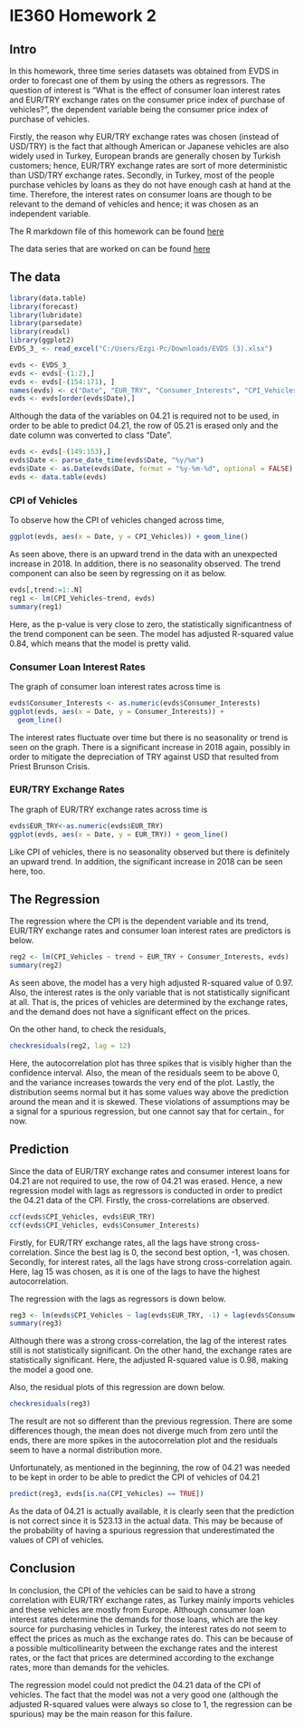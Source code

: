 # IE360 Homework 2
## Intro

  In this homework, three time series datasets was obtained from EVDS in order to forecast one of them by using the others as regressors. The question of interest is "What is the effect of consumer loan interest rates and EUR/TRY exchange rates on the consumer price index of purchase of vehicles?", the dependent variable being the consumer price index of purchase of vehicles.
  
  Firstly, the reason why EUR/TRY exchange rates was chosen (instead of USD/TRY) is the fact that although American or Japanese vehicles are also widely used in Turkey, European brands are generally chosen by Turkish customers; hence, EUR/TRY exchange rates are sort of more deterministic than USD/TRY exchange rates. Secondly, in Turkey, most of the people purchase vehicles by loans as they do not have enough cash at hand at the time. Therefore, the interest rates on consumer loans are though to be relevant to the demand of vehicles and hence; it was chosen as an independent variable. 
  
  The R markdown file of this homework can be found
[here](https://bu-ie-360.github.io/spring21-ozdemirezgi/files/HW2/IE360_HW2.Rmd)
  
  The data series that are worked on can be found
[here](https://bu-ie-360.github.io/spring21-ozdemirezgi/files/HW2/IE360_HW2_Data.zip)

  
## The data
```r
library(data.table)
library(forecast)
library(lubridate)
library(parsedate)
library(readxl)
library(ggplot2)
EVDS_3_ <- read_excel("C:/Users/Ezgi-Pc/Downloads/EVDS (3).xlsx")

evds <- EVDS_3_
evds <- evds[-(1:2),]
evds <- evds[-(154:171), ]
names(evds) <- c("Date", "EUR_TRY", "Consumer_Interests", "CPI_Vehicles")
evds <- evds[order(evds$Date),]
```

  Although the data of the variables on 04.21 is required not to be used, in order to be able to predict 04.21, the row of 05.21 is erased only and the date column was converted to class "Date".

```r
evds <- evds[-(149:153),]
evds$Date <- parse_date_time(evds$Date, "%y/%m")  
evds$Date <- as.Date(evds$Date, format = "%y-%m-%d", optional = FALSE)
evds <- data.table(evds)
```

### CPI of Vehicles
  To observe how the CPI of vehicles changed across time,
```r
ggplot(evds, aes(x = Date, y = CPI_Vehicles)) + geom_line()
```
 
  As seen above, there is an upward trend in the data with an unexpected increase in 2018. In addition, there is no seasonality observed. The trend component can also be seen by regressing on it as below.
```r
evds[,trend:=1:.N]
reg1 <- lm(CPI_Vehicles~trend, evds)
summary(reg1)
```
Here, as the p-value is very close to zero, the statistically significantness of the trend component can be seen. The model has adjusted R-squared value 0.84, which means that the model is pretty valid.

### Consumer Loan Interest Rates

The graph of consumer loan interest rates across time is
```r
evds$Consumer_Interests <- as.numeric(evds$Consumer_Interests)
ggplot(evds, aes(x = Date, y = Consumer_Interests)) + 
  geom_line()
```

  The interest rates fluctuate over time but there is no seasonality or trend is seen on the graph. There is a significant increase in 2018 again, possibly in order to mitigate the depreciation of TRY against USD that resulted from Priest Brunson Crisis. 


### EUR/TRY Exchange Rates

The graph of EUR/TRY exchange rates across time is 
```r
evds$EUR_TRY<-as.numeric(evds$EUR_TRY)
ggplot(evds, aes(x = Date, y = EUR_TRY)) + geom_line()
```

  Like CPI of vehicles, there is no seasonality observed but there is definitely an upward trend. In addition, the significant increase in 2018 can be seen here, too.

## The Regression
The regression where the CPI is the dependent variable and its trend, EUR/TRY exchange rates and consumer loan interest rates are predictors is below.
```r
reg2 <- lm(CPI_Vehicles ~ trend + EUR_TRY + Consumer_Interests, evds)
summary(reg2)
```

  As seen above, the model has a very high adjusted R-squared value of 0.97. Also, the interest rates is the only variable that is not statistically significant at all. That is, the prices of vehicles are determined by the exchange rates, and the demand does not have a significant effect on the prices.

  On the other hand, to check the residuals,
```r
checkresiduals(reg2, lag = 12)
```

  Here, the autocorrelation plot has three spikes that is visibly higher than the confidence interval. Also, the mean of the residuals seem to be above 0, and the variance increases towards the very end of the plot. Lastly, the distribution seems normal but it has some values way above the prediction around the mean and it is skewed. These violations of assumptions may be a signal for a spurious regression, but one cannot say that for certain., for now.

## Prediction

  Since the data of EUR/TRY exchange rates and consumer interest loans for 04.21 are not required to use, the row of 04.21 was erased. Hence, a new regression model with lags as regressors is conducted in order to predict the 04.21 data of the CPI. Firstly, the cross-correlations are observed. 
```r
ccf(evds$CPI_Vehicles, evds$EUR_TRY)
ccf(evds$CPI_Vehicles, evds$Consumer_Interests)
```
  
  Firstly, for EUR/TRY exchange rates, all the lags have strong cross-correlation. Since the best lag is 0, the second best option, -1, was chosen. Secondly, for interest rates, all the lags have strong cross-correlation again. Here, lag 15 was chosen, as it is one of the lags to have the highest autocorrelation.
  
  The regression with the lags as regressors is down below.
```r
reg3 <- lm(evds$CPI_Vehicles ~ lag(evds$EUR_TRY, -1) + lag(evds$Consumer_Interests, 15))
summary(reg3)
```
  Although there was a strong cross-correlation, the lag of the interest rates still is not statistically significant. On the other hand, the exchange rates are statistically significant. Here, the adjusted R-squared value is 0.98, making the model a good one.
  
  Also, the residual plots of this regression are down below.
```r
checkresiduals(reg3)
```
 
  The result are not so different than the previous regression. There are some differences though, the mean does not diverge much from zero until the ends, there are more spikes in the autocorrelation plot and the residuals seem to have a normal distribution more.


  
  Unfortunately, as mentioned in the beginning, the row of 04.21 was needed to be kept in order to be able to predict the CPI of vehicles of 04.21
```r
predict(reg3, evds[is.na(CPI_Vehicles) == TRUE])
```
 
  As the data of 04.21 is actually available, it is clearly seen that the prediction is not correct since it is 523.13 in the actual data. This may be because of the probability of having a spurious regression that underestimated the values of CPI of vehicles.
  
## Conclusion

  In conclusion, the CPI of the vehicles can be said to have a strong correlation with EUR/TRY exchange rates, as Turkey mainly imports vehicles and these vehicles are mostly from Europe. Although consumer loan interest rates determine the demands for those loans, which are the key source for purchasing vehicles in Turkey, the interest rates do not seem to effect the prices as much as the exchange rates do. This can be because of a possible multicollinearity between the exchange rates and the interest rates, or the fact that prices are determined according to the exchange rates, more than demands for the vehicles. 

The regression model could not predict the 04.21 data of the CPI of vehicles. The fact that the model was not a very good one (although the adjusted R-squared values were always so close to 1, the regression can be spurious) may be the main reason for this failure.
  